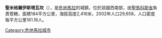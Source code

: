 '''聖米格爾伊斯塔瓦坎'''（{{lang-es|San Miguel Ixtahuacán}}），是[[危地馬拉|危地馬拉]]的城鎮，位於該國西南部，由[[聖馬科斯省|聖馬科斯省]]負責管轄，面積184平方公里，海拔高度2,416米，2002年人口29,658，人口密度每平方公里161.18人。

{{coord|15|15|N|91|45|W|display=title|region:GT_type:city_source:GNS-enwiki}}

{{Guatemala-geo-stub}}
[[Category:危地馬拉城市|Category:危地馬拉城市]]